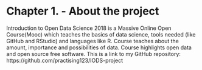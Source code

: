 
# Chapter 1. - About the project

Introduction to Open Data Science 2018 is a Massive Online Open Course(Mooc) which teaches the basics of data science, tools needed (like GitHub and RStudio) and languages like R. Course teaches about the amount, importance and possibilities of data. Course highlights open data and open source free software. This is a link to my GitHub repository: https://github.com/practising123/IODS-project 


